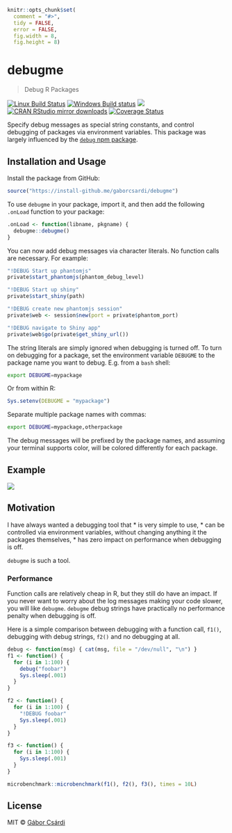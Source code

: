 
```r
knitr::opts_chunk$set(
  comment = "#>",
  tidy = FALSE,
  error = FALSE,
  fig.width = 8,
  fig.height = 8)
```

# debugme

> Debug R Packages

[![Linux Build Status](https://travis-ci.org/gaborcsardi/debugme.svg?branch=master)](https://travis-ci.org/gaborcsardi/debugme)
[![Windows Build status](https://ci.appveyor.com/api/projects/status/github/gaborcsardi/debugme?svg=true)](https://ci.appveyor.com/project/gaborcsardi/debugme)
[![](http://www.r-pkg.org/badges/version/debugme)](http://www.r-pkg.org/pkg/debugme)
[![CRAN RStudio mirror downloads](http://cranlogs.r-pkg.org/badges/debugme)](http://www.r-pkg.org/pkg/debugme)
[![Coverage Status](https://img.shields.io/codecov/c/github/gaborcsardi/debugme/master.svg)](https://codecov.io/github/gaborcsardi/debugme?branch=master)

Specify debug messages as special string constants, and control debugging of
packages via environment variables. This package was largely influenced by
the [`debug` npm package](https://github.com/visionmedia/debug).

## Installation and Usage

Install the package from GitHub:

```r
source("https://install-github.me/gaborcsardi/debugme")
```

To use `debugme` in your package, import it, and then add the following
`.onLoad` function to your package:
```r
.onLoad <- function(libname, pkgname) {
  debugme::debugme()
}
```

You can now add debug messages via character literals. No function calls
are necessary. For example:
```r
"!DEBUG Start up phantomjs"
private$start_phantomjs(phantom_debug_level)

"!DEBUG Start up shiny"
private$start_shiny(path)

"!DEBUG create new phantomjs session"
private$web <- session$new(port = private$phantom_port)

"!DEBUG navigate to Shiny app"
private$web$go(private$get_shiny_url())
```

The string literals are simply ignored when debugging is turned off. To
turn on debugging for a package, set the environment variable `DEBUGME` to
the package name you want to debug. E.g. from a `bash` shell:

```sh
export DEBUGME=mypackage
```

Or from within R:

```r
Sys.setenv(DEBUGME = "mypackage")
```

Separate multiple package names with commas:

```sh
export DEBUGME=mypackage,otherpackage
```

The debug messages will be prefixed by the package names, and assuming your
terminal supports color, will be colored differently for each package.

## Example

![](/inst/screencast.gif)

## Motivation

I have always wanted a debugging tool that
* is very simple to use,
* can be controlled via environment variables, without changing anything
  it the packages themselves,
* has zero impact on performance when debugging is off.

`debugme` is such a tool.

### Performance

Function calls are relatively cheap in R, but they still do have an impact.
If you never want to worry about the log messages making your code slower,
you will like `debugme`. `debugme` debug strings have practically no
performance penalty when debugging is off.

Here is a simple comparison between debugging with a function call, `f1()`,
debugging with debug strings, `f2()` and no debugging at all.

```r
debug <- function(msg) { cat(msg, file = "/dev/null", "\n") }
f1 <- function() {
  for (i in 1:100) {
    debug("foobar")
    Sys.sleep(.001)
  }
}
```

```r
f2 <- function() {
  for (i in 1:100) {
    "!DEBUG foobar"
    Sys.sleep(.001)
  }
}
```

```r
f3 <- function() {
  for (i in 1:100) {
    Sys.sleep(.001)
  }
}
```

```r
microbenchmark::microbenchmark(f1(), f2(), f3(), times = 10L)
```

## License

MIT © [Gábor Csárdi](https://github.com/gaborcsardi)
